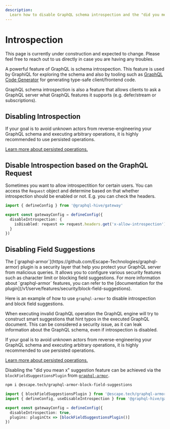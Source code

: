 ```yaml
---
description:
  Learn how to disable GraphQL schema introspection and the "did you mean x" suggestion feature.
---
```



# Introspection

<Callout>
  This page is currently under construction and expected to change. Please feel free to reach out to
  us directly in case you are having any troubles.
</Callout>

A powerful feature of GraphQL is schema introspection. This feature is used by GraphiQL for
exploring the schema and also by tooling such as
[GraphQL Code Generator](https://the-guild.dev/graphql/codegen) for generating type-safe
client/frontend code.

GraphQL schema introspection is also a feature that allows clients to ask a GraphQL server what
GraphQL features it supports (e.g. defer/stream or subscriptions).

## Disabling Introspection

<Callout>
  If your goal is to avoid unknown actors from reverse-engineering your GraphQL
  schema and executing arbitrary operations, it is highly recommended to use
  persisted operations.

[Learn more about persisted operations.](/v1/serve/features/performance/persisted-operations)

</Callout>

## Disable Introspection based on the GraphQL Request

Sometimes you want to allow introspectition for certain users. You can access the `Request` object
and determine based on that whether introspection should be enabled or not. E.g. you can check the
headers.

```ts filename="gateway.config.ts" {7}
import { defineConfig } from '@graphql-hive/gateway'

export const gatewayConfig = defineConfig({
  disableIntrospection: {
    isDisabled: request => request.headers.get('x-allow-introspection') !== 'secret-access-key'
  }
})
```

## Disabling Field Suggestions

<Callout>
  The [`graphql-armor`](https://github.com/Escape-Technologies/graphql-armor) plugin is a security layer that help you protect your GraphQL server from malicious queries.
  It allows you to configure various security features such as character limit or blocking field suggestions.
  For more information about `graphql-armor` features, you can refer to the [documentation for the plugin](/v1/serve/features/security/block-field-suggestions).

Here is an example of how to use `graphql-armor` to disable introspection and block field
suggestions.

</Callout>

When executing invalid GraphQL operation the GraphQL engine will try to construct smart suggestions
that hint typos in the executed GraphQL document. This can be considered a security issue, as it can
leak information about the GraphQL schema, even if introspection is disabled.

<Callout>
  If your goal is to avoid unknown actors from reverse-engineering your GraphQL
  schema and executing arbitrary operations, it is highly recommended to use
  persisted operations.

[Learn more about persisted operations.](/docs/features/persisted-operations)

</Callout>

Disabling the "did you mean x" suggestion feature can be achieved via the
`blockFieldSuggestionsPlugin` from
[`graphql-armor`](https://github.com/Escape-Technologies/graphql-armor).

```sh npm2yarn
npm i @escape.tech/graphql-armor-block-field-suggestions
```

```ts filename="Disabling the 'did you mean x' suggestion feature with a plugin" {2, 7}
import { blockFieldSuggestionsPlugin } from '@escape.tech/graphql-armor-block-field-suggestions'
import { defineConfig, useDisableIntrospection } from '@graphql-hive/gateway'

export const gatewayConfig = defineConfig({
  disableIntrospection: true,
  plugins: pluginCtx => [blockFieldSuggestionsPlugin()]
})
```
